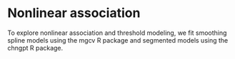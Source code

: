 <!-- ```{r cor-coxph-setup, echo = FALSE, message = FALSE} -->
<!-- library(here) -->
<!-- library(latex2exp) -->
<!-- here::i_am("cor_coxph/report.Rmd") -->
<!-- ``` -->


# Nonlinear association

To explore nonlinear association and threshold modeling, we fit smoothing spline models using the mgcv R package and segmented models using the chngpt R package.

\begin{figure}[H]
    \centering
    \includegraphics[width=1\textwidth]{\pathCoRNonlinearoutput/gam_\studyname}
    \caption{GAM fit of risk of infection versus markers. Clinical covariates are adjusted.}
    \label{fig:gam_\studyname}
\end{figure}


\begin{figure}[H]
    \centering
    \includegraphics[width=1\textwidth]{\pathCoRNonlinearoutput/step_\studyname}
    \caption{Step model fits. Clinical covariates are adjusted.}
    \label{fig:segmented_\studyname}
\end{figure}

